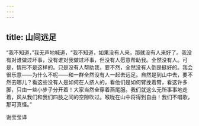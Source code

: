 ```yaml
---
---
---
```

title: 山间远足
---




“我不知道，”我无声地喊道，“我不知道，如果没有人来，那就没有人来好了。我没有对谁做过坏事，没有谁对我做过坏事，但没有人愿意帮助我。全然没有人。可是，情形不是这样的。只是没有人帮助我，要不然，全然没有人倒是挺好的。我会很乐意——为什么不呢——和一群全然没有人一起去远足。自然是到山中去，要不然去哪儿？看这些没有人是如何在人挤人的，看他们是如何臂挽着臂，看这许多脚，只由一些小步子分开着！大家当然全穿着燕尾服。我们就这么无所事事地走着，风从我们和我们四肢之间的空隙吹过。喉咙在山中将得到自由！我们不唱歌，那可真怪。”

谢莹莹译